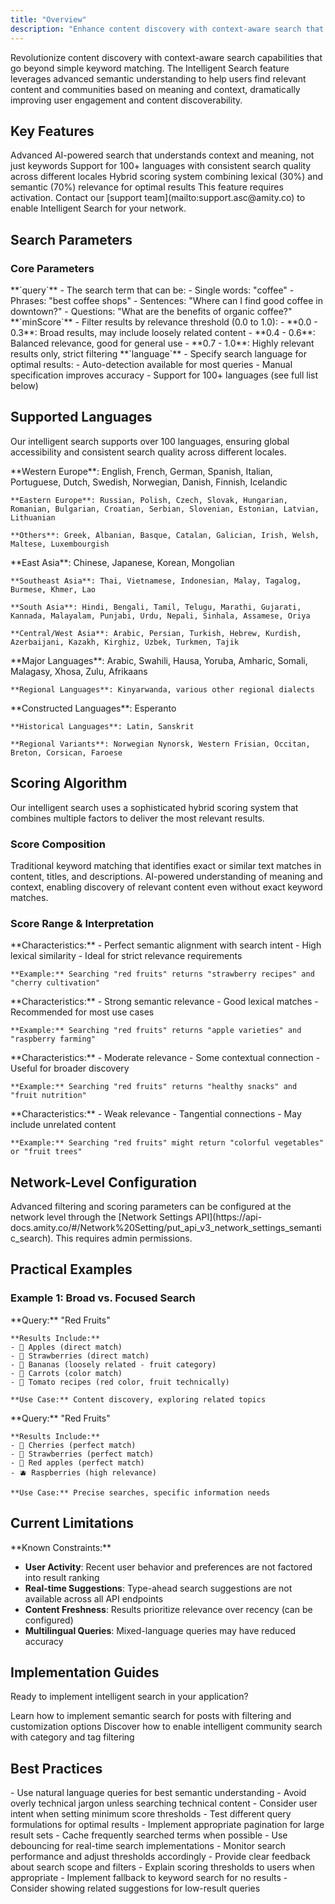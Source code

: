 ```yaml
---
title: "Overview"
description: "Enhance content discovery with context-aware search that goes beyond keywords to understand meaning and intent"
---
```


Revolutionize content discovery with context-aware search capabilities that go beyond simple keyword matching. The Intelligent Search feature leverages advanced semantic understanding to help users find relevant content and communities based on meaning and context, dramatically improving user engagement and content discoverability.

## Key Features

<CardGroup cols={3}>
  <Card title="Semantic Understanding" icon="brain">
    Advanced AI-powered search that understands context and meaning, not just keywords
  </Card>
  
  <Card title="Multi-Language Support" icon="globe">
    Support for 100+ languages with consistent search quality across different locales
  </Card>
  
  <Card title="Intelligent Scoring" icon="star">
    Hybrid scoring system combining lexical (30%) and semantic (70%) relevance for optimal results
  </Card>
</CardGroup>

<Note>
This feature requires activation. Contact our [support team](mailto:support.asc@amity.co) to enable Intelligent Search for your network.
</Note>

## Search Parameters

### Core Parameters

<AccordionGroup>
  <Accordion title="Query Parameter">
    **`query`** - The search term that can be:
    - Single words: "coffee"
    - Phrases: "best coffee shops"
    - Sentences: "Where can I find good coffee in downtown?"
    - Questions: "What are the benefits of organic coffee?"
  </Accordion>

  <Accordion title="Minimum Score Filtering">
    **`minScore`** - Filter results by relevance threshold (0.0 to 1.0):
    - **0.0 - 0.3**: Broad results, may include loosely related content
    - **0.4 - 0.6**: Balanced relevance, good for general use
    - **0.7 - 1.0**: Highly relevant results only, strict filtering
  </Accordion>

  <Accordion title="Language Support">
    **`language`** - Specify search language for optimal results:
    - Auto-detection available for most queries
    - Manual specification improves accuracy
    - Support for 100+ languages (see full list below)
  </Accordion>
</AccordionGroup>

## Supported Languages

Our intelligent search supports over 100 languages, ensuring global accessibility and consistent search quality across different locales.

<AccordionGroup>
  <Accordion title="European Languages">
    **Western Europe**: English, French, German, Spanish, Italian, Portuguese, Dutch, Swedish, Norwegian, Danish, Finnish, Icelandic
    
    **Eastern Europe**: Russian, Polish, Czech, Slovak, Hungarian, Romanian, Bulgarian, Croatian, Serbian, Slovenian, Estonian, Latvian, Lithuanian
    
    **Others**: Greek, Albanian, Basque, Catalan, Galician, Irish, Welsh, Maltese, Luxembourgish
  </Accordion>

  <Accordion title="Asian Languages">
    **East Asia**: Chinese, Japanese, Korean, Mongolian
    
    **Southeast Asia**: Thai, Vietnamese, Indonesian, Malay, Tagalog, Burmese, Khmer, Lao
    
    **South Asia**: Hindi, Bengali, Tamil, Telugu, Marathi, Gujarati, Kannada, Malayalam, Punjabi, Urdu, Nepali, Sinhala, Assamese, Oriya
    
    **Central/West Asia**: Arabic, Persian, Turkish, Hebrew, Kurdish, Azerbaijani, Kazakh, Kirghiz, Uzbek, Turkmen, Tajik
  </Accordion>

  <Accordion title="African Languages">
    **Major Languages**: Arabic, Swahili, Hausa, Yoruba, Amharic, Somali, Malagasy, Xhosa, Zulu, Afrikaans
    
    **Regional Languages**: Kinyarwanda, various other regional dialects
  </Accordion>

  <Accordion title="Other Languages">
    **Constructed Languages**: Esperanto
    
    **Historical Languages**: Latin, Sanskrit
    
    **Regional Variants**: Norwegian Nynorsk, Western Frisian, Occitan, Breton, Corsican, Faroese
  </Accordion>
</AccordionGroup>

## Scoring Algorithm

Our intelligent search uses a sophisticated hybrid scoring system that combines multiple factors to deliver the most relevant results.

### Score Composition

<CardGroup cols={2}>
  <Card title="Lexical Score (30%)" icon="text">
    Traditional keyword matching that identifies exact or similar text matches in content, titles, and descriptions.
  </Card>
  
  <Card title="Semantic Score (70%)" icon="brain">
    AI-powered understanding of meaning and context, enabling discovery of relevant content even without exact keyword matches.
  </Card>
</CardGroup>

### Score Range & Interpretation

<AccordionGroup>
  <Accordion title="Score Range: 0.9 - 1.0 (Excellent Match)">
    **Characteristics:**
    - Perfect semantic alignment with search intent
    - High lexical similarity
    - Ideal for strict relevance requirements
    
    **Example:** Searching "red fruits" returns "strawberry recipes" and "cherry cultivation"
  </Accordion>

  <Accordion title="Score Range: 0.7 - 0.8 (Very Good Match)">
    **Characteristics:**
    - Strong semantic relevance
    - Good lexical matches
    - Recommended for most use cases
    
    **Example:** Searching "red fruits" returns "apple varieties" and "raspberry farming"
  </Accordion>

  <Accordion title="Score Range: 0.5 - 0.6 (Good Match)">
    **Characteristics:**
    - Moderate relevance
    - Some contextual connection
    - Useful for broader discovery
    
    **Example:** Searching "red fruits" returns "healthy snacks" and "fruit nutrition"
  </Accordion>

  <Accordion title="Score Range: 0.0 - 0.4 (Low Match)">
    **Characteristics:**
    - Weak relevance
    - Tangential connections
    - May include unrelated content
    
    **Example:** Searching "red fruits" might return "colorful vegetables" or "fruit trees"
  </Accordion>
</AccordionGroup>

## Network-Level Configuration

<Info>
Advanced filtering and scoring parameters can be configured at the network level through the [Network Settings API](https://api-docs.amity.co/#/Network%20Setting/put_api_v3_network_settings_semantic_search). This requires admin permissions.
</Info>

## Practical Examples

### Example 1: Broad vs. Focused Search

<Tabs>
  <Tab title="Low Threshold (0.3)">
    **Query:** "Red Fruits"
    
    **Results Include:**
    - 🍎 Apples (direct match)
    - 🍓 Strawberries (direct match)  
    - 🍌 Bananas (loosely related - fruit category)
    - 🥕 Carrots (color match)
    - 🍕 Tomato recipes (red color, fruit technically)
    
    **Use Case:** Content discovery, exploring related topics
  </Tab>

  <Tab title="High Threshold (0.8)">
    **Query:** "Red Fruits"
    
    **Results Include:**
    - 🍒 Cherries (perfect match)
    - 🍓 Strawberries (perfect match)
    - 🍎 Red apples (perfect match)
    - 🫐 Raspberries (high relevance)
    
    **Use Case:** Precise searches, specific information needs
  </Tab>
</Tabs>

## Current Limitations

<Warning>
**Known Constraints:**

- **User Activity**: Recent user behavior and preferences are not factored into result ranking
- **Real-time Suggestions**: Type-ahead search suggestions are not available across all API endpoints
- **Content Freshness**: Results prioritize relevance over recency (can be configured)
- **Multilingual Queries**: Mixed-language queries may have reduced accuracy
</Warning>

## Implementation Guides

Ready to implement intelligent search in your application?

<CardGroup cols={2}>
  <Card title="Intelligent Search Posts" icon="messages" href="intelligent-search-post.md">
    Learn how to implement semantic search for posts with filtering and customization options
  </Card>

  <Card title="Intelligent Search Communities" icon="users" href="intelligent-search-community.md">
    Discover how to enable intelligent community search with category and tag filtering
  </Card>
</CardGroup>

## Best Practices

<AccordionGroup>
  <Accordion title="Query Optimization">
    - Use natural language queries for best semantic understanding
    - Avoid overly technical jargon unless searching technical content
    - Consider user intent when setting minimum score thresholds
    - Test different query formulations for optimal results
  </Accordion>

  <Accordion title="Performance Considerations">
    - Implement appropriate pagination for large result sets
    - Cache frequently searched terms when possible
    - Use debouncing for real-time search implementations
    - Monitor search performance and adjust thresholds accordingly
  </Accordion>

  <Accordion title="User Experience">
    - Provide clear feedback about search scope and filters
    - Explain scoring thresholds to users when appropriate
    - Implement fallback to keyword search for no results
    - Consider showing related suggestions for low-result queries
  </Accordion>
</AccordionGroup>

